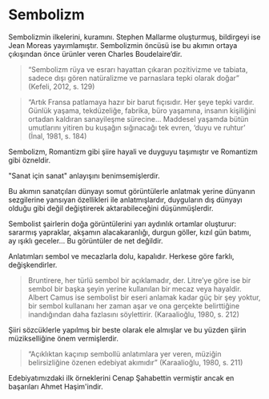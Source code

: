 
# Sembolizm

Sembolizmin ilkelerini, kuramını. Stephen Mallarme oluşturmuş, bildirgeyi ise Jean Moreas yayımlamıştır. Sembolizmin öncüsü ise bu akımın ortaya çıkışından önce ürünler veren Charles Boudelaire’dir.

> “Sembolizm rüya ve esrarı hayattan çıkaran pozitivizme ve tabiata, sadece dışı gören natüralizme ve parnaslara tepki olarak doğar” <Kaynakca>(Kefeli, 2012, s. 129)</Kaynakca>

> “Artık Fransa patlamaya hazır bir barut fıçısıdır. Her şeye tepki vardır. Günlük yaşama, tekdüzeliğe, fabrika, büro yaşamına, insanın kişiliğini ortadan kaldıran sanayileşme sürecine... Maddesel yaşamda bütün umutlarını yitiren bu kuşağın sığınacağı tek evren, ‘duyu ve ruhtur’ <Kaynakca>(İnal, 1981, s. 184)</Kaynakca>

Sembolizm, Romantizm gibi şiire hayali ve duyguyu taşımıştır ve Romantizm gibi özneldir.

"Sanat için sanat" anlayışını benimsemişlerdir.

Bu akımın sanatçıları dünyayı somut görüntülerle anlatmak yerine dünyanın sezgilerine yansıyan özellikleri ile anlatmışlardır, duyguların dış dünyayı olduğu gibi değil değiştirerek aktarabileceğini düşünmüşlerdir.

Sembolist şairlerin doğa görüntülerini yarı aydınlık ortamlar oluşturur: sararmış yapraklar, akşamın alacakaranlığı, durgun göller, kızıl gün batımı, ay ışıklı geceler... Bu görüntüler de net değildir.

Anlatımları sembol ve mecazlarla dolu, kapalıdır. Herkese göre farklı, değişkendirler.

> Bruntirere, her türlü sembol bir açıklamadır, der. Litre’ye göre ise bir sembol bir başka şeyin yerine kullanılan bir mecaz veya hayaldir. Albert Camus ise sembolist bir eseri anlamak kadar güç bir şey yoktur, bir sembol kullananı her zaman aşar ve ona gerçekte belirttiğine inandığından daha fazlasını söylettirir. <Kaynakca>(Karaalioğlu, 1980, s. 212)</Kaynakca>

Şiiri sözcüklerle yapılmış bir beste olarak ele almışlar ve bu yüzden şiirin müzikselliğine önem vermişlerdir.

> “Açıklıktan kaçınıp sembollü anlatımlara yer veren, müziğin belirsizliğine özenen edebiyat akımıdır” <Kaynakca>(Karaalioğlu, 1980, s. 211)</Kaynakca>

Edebiyatımızdaki ilk örneklerini Cenap Şahabettin vermiştir ancak en başarıları Ahmet Haşim'indir.
